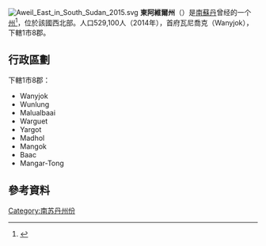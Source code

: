 [[File:Aweil_East_in_South_Sudan_2015.svg|right]]
'''東阿維爾州'''（{{lang-en|Aweil East}}）是[[南蘇丹|南蘇丹]]曾经的一个[[南蘇丹行政區劃|州]]<ref>{{cite news|url=http://www.southsudannewsagency.com/news/breaking-news/south-sudans-president-appoints-28-governors-defies-peace-agreement|title=South Sudan’s President appoints 28 Governors, defies peace agreement|date=24 December 2015|publisher=South Sudan News Agency|deadurl=yes|archiveurl=https://web.archive.org/web/20160202025755/http://www.southsudannewsagency.com/news/breaking-news/south-sudans-president-appoints-28-governors-defies-peace-agreement|archivedate=2016-02-02|df=}}</ref>，位於該國西北部。人口529,100人（2014年），首府瓦尼喬克（Wanyjok），下轄1市8郡。

== 行政區劃 ==
下轄1市8郡：
* Wanyjok
* Wunlung
* Malualbaai
* Warguet
* Yargot
* Madhol
* Mangok
* Baac
* Mangar-Tong

== 參考資料 ==
{{reflist}}

{{南苏丹行政区划}}
{{SouthSudan-stub}}
{{DEFAULTSORT:Aweil East}}
[[Category:南苏丹州份|Category:南苏丹州份]]